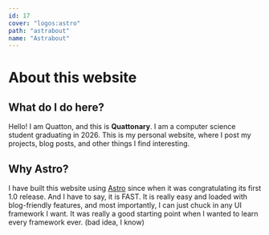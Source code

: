 ```yaml
---
id: 17
cover: "logos:astro"
path: "astrabout"
name: "Astrabout"
---
```


# About this website

## What do I do here?

Hello! I am Quatton, and this is **Quattonary**. I am a computer science student graduating in 2026.
This is my personal website, where I post my projects, blog posts, and other things I find interesting.

## Why Astro?

I have built this website using [Astro](https://astro.build/) since when it was congratulating its first 1.0 release.
And I have to say, it is FAST. It is really easy and loaded with blog-friendly features, and most importantly, I can just chuck in any UI framework I want.
It was really a good starting point when I wanted to learn every framework ever. (bad idea, I know)
